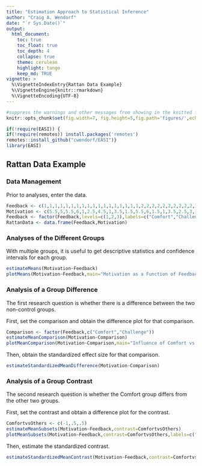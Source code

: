 ```yaml
---
title: "Estimation Approach to Statistical Inference"
author: "Craig A. Wendorf"
date: "`r Sys.Date()`"
output:
  html_document:
    toc: true
    toc_float: true
    toc_depth: 4
    collapse: true
    theme: cerulean
    highlight: tango
    keep_md: TRUE
vignette: >
  %\VignetteIndexEntry{Rattan Data Example}
  %\VignetteEngine{knitr::rmarkdown}
  %\VignetteEncoding{UTF-8}
---
```


```r
#suppress the warnings and other messages from showing in the knitted file.
knitr::opts_chunk$set(fig.width=7, fig.height=5,fig.path='figures/',echo=TRUE,warning=FALSE,message=FALSE)
```

```r
if(!require(EASI)) {
if(!require(remotes)) install.packages('remotes')
remotes::install_github("cwendorf/EASI")}
library(EASI)
```

## Rattan Data Example

### Data Management

Prior to analyses, enter the data.

```r
Feedback <- c(1,1,1,1,1,1,1,1,1,1,1,1,1,1,1,1,1,1,2,2,2,2,2,2,2,2,2,2,2,2,2,2,2,2,2,3,3,3,3,3,3,3,3,3,3,3,3,3,3,3,3,3,3,3)
Motivation <- c(5.5,5,5.5,6,1,2.5,4.5,1,3.5,1.5,5.5,6,1.5,1,3.5,2.5,3,1,2,6,4.5,4.5,6,7,3,7,3.5,5,4.5,5.5,6.5,6,6,7,5.5,6,2.5,4.5,3.5,6,5,6,3.5,4,3,5.5,3,6,3,5,6,6.5,3.5,2)
Feedback <- factor(Feedback,levels=c(1,2,3),labels=c("Comfort","Challenge","Control"))
RattanData <- data.frame(Feedback,Motivation)
```

### Analyses of the Different Groups

With multiple groups, it is useful to get descriptive statistics and confidence intervals for each group.

```r
estimateMeans(Motivation~Feedback)
plotMeans(Motivation~Feedback,main="Motivation as a Function of Feedback Type",ylab="Motivation",ylim=c(0,7),values=FALSE)
```

### Analysis of a Group Difference

The first research question is whether there is a difference between the two non-control groups.

First, set the comparison and obtain the difference plot for that comparison.

```r
Comparison <- factor(Feedback,c("Comfort","Challenge"))
estimateMeanComparison(Motivation~Comparison)
plotMeanComparison(Motivation~Comparison,main="Influence of Comfort vs Challenge Feedback on Motivation",ylab="Motivation",ylim=c(0,7),values=FALSE)
```

Then, obtain the standardized effect size for that comparison.

```r
estimateStandardizedMeanDifference(Motivation~Comparison)
```

### Analysis of a Group Contrast

The second research question is whether the Comfort group differs from the other two groups.

First, set the contrast and obtain a difference plot for the contrast.

```r
ComfortvsOthers <- c(-1,.5,.5)
estimateMeanSubsets(Motivation~Feedback,contrast=ComfortvsOthers)
plotMeanSubsets(Motivation~Feedback,contrast=ComfortvsOthers,labels=c("Comfort","Others"),main="Influence of Comfort Feedback vs \n Other Types of Feedback on Motivation",ylab="Motivation",ylim=c(0,7),values=FALSE)
```

Then, estimate the standardized contrast.

```r
estimateStandardizedMeanContrast(Motivation~Feedback,contrast=ComfortvsOthers)
```
